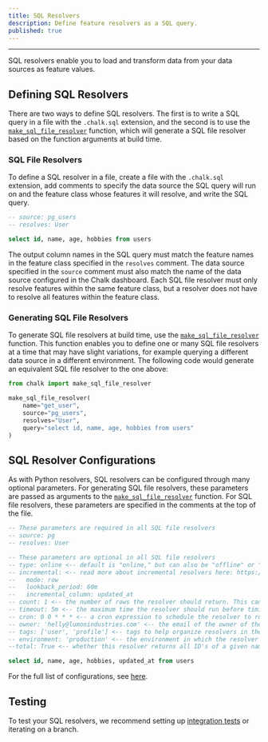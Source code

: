 ```yaml
---
title: SQL Resolvers
description: Define feature resolvers as a SQL query.
published: true
---
```


---

SQL resolvers enable you to load and transform data from your data sources as feature values.

## Defining SQL Resolvers

There are two ways to define SQL resolvers. The first is to write a SQL query in a file with the
`.chalk.sql` extension, and the second is to use the [`make_sql_file_resolver`](/api-docs#make_sql_file_resolver)
function, which will generate a SQL file resolver based on the function arguments at build time.

### SQL File Resolvers

To define a SQL resolver in a file, create a file with the `.chalk.sql` extension, add comments to specify
the data source the SQL query will run on and the feature class whose features it will resolve, and write
the SQL query.

```sql src/get_user.chalk.sql
-- source: pg_users
-- resolves: User

select id, name, age, hobbies from users

```

The output column names in the SQL query must match the feature names in the feature class specified in the
`resolves` comment. The data source specified in the `source` comment must also match the name of the data
source configured in the Chalk dashboard. Each SQL file resolver must only resolve features within the
same feature class, but a resolver does not have to resolve all features within the feature class.

### Generating SQL File Resolvers

To generate SQL file resolvers at build time, use the [`make_sql_file_resolver`](/api-docs#make_sql_file_resolver)
function. This function enables you to define one or many SQL file resolvers at a time that may have slight
variations, for example querying a different data source in a different environment. The following code
would generate an equivalent SQL file resolver to the one above:

```python src/make_user_resolver.py
from chalk import make_sql_file_resolver

make_sql_file_resolver(
    name="get_user",
    source="pg_users",
    resolves="User",
    query="select id, name, age, hobbies from users"
)
```

## SQL Resolver Configurations

As with Python resolvers, SQL resolvers can be configured through many optional parameters. For generating SQL
file resolvers, these parameters are passed as arguments to the [`make_sql_file_resolver`](/api-docs#make_sql_file_resolver)
function. For SQL file resolvers, these parameters are specified in the comments at the top of the file.

```sql
-- These parameters are required in all SQL file resolvers
-- source: pg
-- resolves: User

-- These parameters are optional in all SQL file resolvers
-- type: online <-- default is "online," but can also be "offline" or "streaming"
-- incremental: <-- read more about incremental resolvers here: https://docs.chalk.ai/docs/sql#incremental-queries
--   mode: row
--   lookback_period: 60m
--   incremental_column: updated_at
-- count: 1 <-- the number of rows the resolver should return. This can be set to 1, 'one', 'one_or_none', or 'all'
-- timeout: 5m <-- the maximum time the resolver should run before timing out
-- cron: 0 0 * * * <-- a cron expression to schedule the resolver to run at a specific time
-- owner: 'helly@lumonindustries.com' <-- the email of the owner of the resolver. Alerts can be routed to owners.
-- tags: ['user', 'profile'] <-- tags to help organize resolvers in the Chalk dashboard
-- environment: 'production' <-- the environment in which the resolver should run
--total: True <-- whether this resolver returns all ID's of a given namespace.

select id, name, age, hobbies, updated_at from users
```

For the full list of configurations, see [here](/docs/sql#configuration).

## Testing

To test your SQL resolvers, we recommend setting up [integration tests](/docs/integration-tests) or
iterating on a branch.
